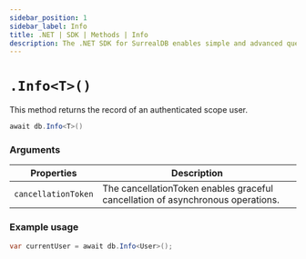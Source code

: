 ```yaml
---
sidebar_position: 1
sidebar_label: Info
title: .NET | SDK | Methods | Info
description: The .NET SDK for SurrealDB enables simple and advanced querying of a remote or embedded database.
---
```



# `.Info<T>()`

This method returns the record of an authenticated scope user.

```csharp title="Method Syntax"
await db.Info<T>()
```

### Arguments

<table>
    <thead>
        <tr>
            <th colspan="2" scope="col">Properties</th>
            <th colspan="2" scope="col">Description</th>
        </tr>
    </thead>
    <tbody>
        <tr>
            <td colspan="2" scope="row" data-label="Properties">
                <code>cancellationToken</code>
                <Label label="optional" />
            </td>
            <td colspan="2" scope="row" data-label="Description">
                The cancellationToken enables graceful cancellation of asynchronous operations.
            </td>
        </tr>
    </tbody>
</table>

### Example usage

```csharp
var currentUser = await db.Info<User>();
```
